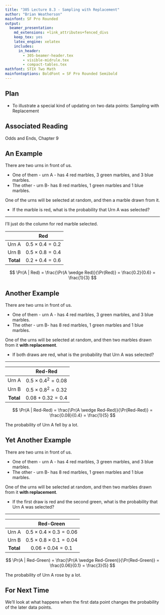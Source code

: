 ```yaml
---
title: "305 Lecture 8.3 - Sampling with Replacement"
author: "Brian Weatherson"
mainfont: SF Pro Rounded
output:
  beamer_presentation:
    md_extensions: +link_attributes+fenced_divs
    keep_tex: yes
    latex_engine: xelatex
    includes:
      in_header: 
        - 305-beamer-header.tex
        - visible-midrule.tex
        - compact-tables.tex
mathfont: STIX Two Math
mainfontoptions: BoldFont = SF Pro Rounded Semibold
---
```


## Plan

- To illustrate a special kind of updating on two data points: Sampling with Replacement

## Associated Reading

Odds and Ends, Chapter 9

## An Example

There are two urns in front of us.

- One of them - urn A - has 4 red marbles, 3 green marbles, and 3 blue marbles.
- The other - urn B- has 8 red marbles, 1 green marbles and 1 blue marbles. \pause

One of the urns will be selected at random, and then a marble drawn from it.

- If the marble is red, what is the probability that Urn A was selected?

---

I'll just do the column for red marble selected.

|           |        Red             |
|:---------:|:----------------------:|
| Urn A     | $0.5 \times 0.4 = 0.2$ |
| Urn B     | $0.5 \times 0.8 = 0.4$ |
| **Total** | $0.2 + 0.4 = 0.6$      |

$$
\Pr(A | Red) = \frac{\Pr(A \wedge Red)}{\Pr(Red)} = \frac{0.2}{0.6} = \frac{1}{3}
$$

## Another Example

There are two urns in front of us.

- One of them - urn A - has 4 red marbles, 3 green marbles, and 3 blue marbles.
- The other - urn B- has 8 red marbles, 1 green marbles and 1 blue marbles. \pause

One of the urns will be selected at random, and then two marbles drawn from it **with replacement**.

- If both draws are red, what is the probability that Urn A was selected?

---

|           |        Red-Red            |
|:---------:|:-------------------------:|
| Urn A     | $0.5 \times 0.4^2 = 0.08$ |
| Urn B     | $0.5 \times 0.8^2 = 0.32$ |
| **Total** | $0.08 + 0.32 = 0.4$       |

$$
\Pr(A | Red-Red) = \frac{\Pr(A \wedge Red-Red)}{\Pr(Red-Red)} = \frac{0.08}{0.4} = \frac{1}{5}
$$

\bigskip
The probability of Urn A fell by a lot.

## Yet Another Example

There are two urns in front of us.

- One of them - urn A - has 4 red marbles, 3 green marbles, and 3 blue marbles.
- The other - urn B- has 8 red marbles, 1 green marbles and 1 blue marbles. \pause

One of the urns will be selected at random, and then two marbles drawn from it **with replacement**.

- If the first draw is red and the second green, what is the probability that Urn A was selected?

---

|           |       Red-Green                     |
|:---------:|:-----------------------------------:|
| Urn A     | $0.5 \times 0.4 \times 0.3 = 0.06$  |
| Urn B     | $0.5 \times 0.8 \times 0.1 = 0.04$  |
| **Total** | $0.06 + 0.04 = 0.1$                 |

$$
\Pr(A | Red-Green) = \frac{\Pr(A \wedge Red-Green)}{\Pr(Red-Green)} = \frac{0.06}{0.1} = \frac{3}{5}
$$

\bigskip
The probability of Urn A rose by a lot.

## For Next Time

We'll look at what happens when the first data point changes the probability of the later data points.

